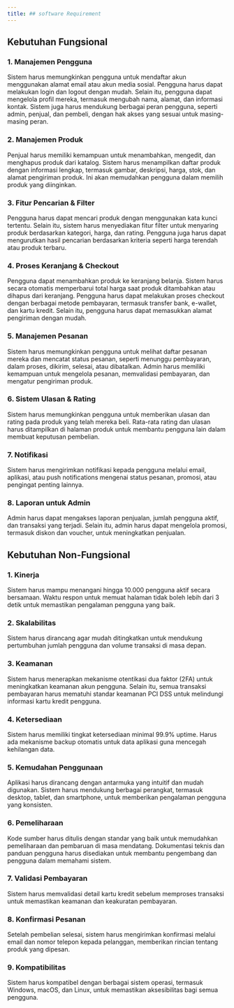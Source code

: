 ---
title: ## software Requirement
---

## Kebutuhan Fungsional
### 1. Manajemen Pengguna
Sistem harus memungkinkan pengguna untuk mendaftar akun menggunakan alamat email atau akun media sosial. Pengguna harus dapat melakukan login dan logout dengan mudah. Selain itu, pengguna dapat mengelola profil mereka, termasuk mengubah nama, alamat, dan informasi kontak. Sistem juga harus mendukung berbagai peran pengguna, seperti admin, penjual, dan pembeli, dengan hak akses yang sesuai untuk masing-masing peran.

### 2. Manajemen Produk
Penjual harus memiliki kemampuan untuk menambahkan, mengedit, dan menghapus produk dari katalog. Sistem harus menampilkan daftar produk dengan informasi lengkap, termasuk gambar, deskripsi, harga, stok, dan alamat pengiriman produk. Ini akan memudahkan pengguna dalam memilih produk yang diinginkan.

### 3. Fitur Pencarian & Filter
Pengguna harus dapat mencari produk dengan menggunakan kata kunci tertentu. Selain itu, sistem harus menyediakan fitur filter untuk menyaring produk berdasarkan kategori, harga, dan rating. Pengguna juga harus dapat mengurutkan hasil pencarian berdasarkan kriteria seperti harga terendah atau produk terbaru.

### 4. Proses Keranjang & Checkout
Pengguna dapat menambahkan produk ke keranjang belanja. Sistem harus secara otomatis memperbarui total harga saat produk ditambahkan atau dihapus dari keranjang. Pengguna harus dapat melakukan proses checkout dengan berbagai metode pembayaran, termasuk transfer bank, e-wallet, dan kartu kredit. Selain itu, pengguna harus dapat memasukkan alamat pengiriman dengan mudah.

### 5. Manajemen Pesanan
Sistem harus memungkinkan pengguna untuk melihat daftar pesanan mereka dan mencatat status pesanan, seperti menunggu pembayaran, dalam proses, dikirim, selesai, atau dibatalkan. Admin harus memiliki kemampuan untuk mengelola pesanan, memvalidasi pembayaran, dan mengatur pengiriman produk.

### 6. Sistem Ulasan & Rating
Sistem harus memungkinkan pengguna untuk memberikan ulasan dan rating pada produk yang telah mereka beli. Rata-rata rating dan ulasan harus ditampilkan di halaman produk untuk membantu pengguna lain dalam membuat keputusan pembelian.

### 7. Notifikasi
Sistem harus mengirimkan notifikasi kepada pengguna melalui email, aplikasi, atau push notifications mengenai status pesanan, promosi, atau pengingat penting lainnya.

### 8. Laporan untuk Admin
Admin harus dapat mengakses laporan penjualan, jumlah pengguna aktif, dan transaksi yang terjadi. Selain itu, admin harus dapat mengelola promosi, termasuk diskon dan voucher, untuk meningkatkan penjualan.

## Kebutuhan Non-Fungsional
### 1. Kinerja
Sistem harus mampu menangani hingga 10.000 pengguna aktif secara bersamaan. Waktu respon untuk memuat halaman tidak boleh lebih dari 3 detik untuk memastikan pengalaman pengguna yang baik.

### 2. Skalabilitas
Sistem harus dirancang agar mudah ditingkatkan untuk mendukung pertumbuhan jumlah pengguna dan volume transaksi di masa depan.

### 3. Keamanan
Sistem harus menerapkan mekanisme otentikasi dua faktor (2FA) untuk meningkatkan keamanan akun pengguna. Selain itu, semua transaksi pembayaran harus mematuhi standar keamanan PCI DSS untuk melindungi informasi kartu kredit pengguna.

### 4. Ketersediaan
Sistem harus memiliki tingkat ketersediaan minimal 99.9% uptime. Harus ada mekanisme backup otomatis untuk data aplikasi guna mencegah kehilangan data.

### 5. Kemudahan Penggunaan
Aplikasi harus dirancang dengan antarmuka yang intuitif dan mudah digunakan. Sistem harus mendukung berbagai perangkat, termasuk desktop, tablet, dan smartphone, untuk memberikan pengalaman pengguna yang konsisten.

### 6. Pemeliharaan
Kode sumber harus ditulis dengan standar yang baik untuk memudahkan pemeliharaan dan pembaruan di masa mendatang. Dokumentasi teknis dan panduan pengguna harus disediakan untuk membantu pengembang dan pengguna dalam memahami sistem.

### 7. Validasi Pembayaran
Sistem harus memvalidasi detail kartu kredit sebelum memproses transaksi untuk memastikan keamanan dan keakuratan pembayaran.

### 8. Konfirmasi Pesanan
Setelah pembelian selesai, sistem harus mengirimkan konfirmasi melalui email dan nomor telepon kepada pelanggan, memberikan rincian tentang produk yang dipesan.

### 9. Kompatibilitas
Sistem harus kompatibel dengan berbagai sistem operasi, termasuk Windows, macOS, dan Linux, untuk memastikan aksesibilitas bagi semua pengguna.